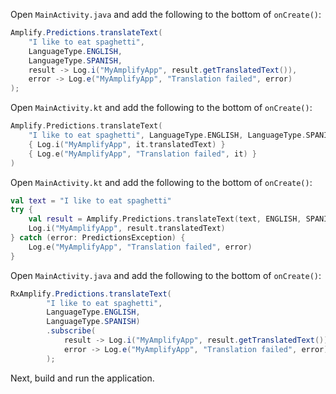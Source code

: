 <BlockSwitcher>
<Block name="Java">

Open `MainActivity.java` and add the following to the bottom of `onCreate()`:

```java
Amplify.Predictions.translateText(
    "I like to eat spaghetti",
    LanguageType.ENGLISH,
    LanguageType.SPANISH,
    result -> Log.i("MyAmplifyApp", result.getTranslatedText()),
    error -> Log.e("MyAmplifyApp", "Translation failed", error)
);
```

</Block>
<Block name="Kotlin - Callbacks">

Open `MainActivity.kt` and add the following to the bottom of `onCreate()`:

```kotlin
Amplify.Predictions.translateText(
    "I like to eat spaghetti", LanguageType.ENGLISH, LanguageType.SPANISH,
    { Log.i("MyAmplifyApp", it.translatedText) }
    { Log.e("MyAmplifyApp", "Translation failed", it) }
)
```

</Block>
<Block name="Kotlin - Coroutines">

Open `MainActivity.kt` and add the following to the bottom of `onCreate()`:

```kotlin
val text = "I like to eat spaghetti"
try {
    val result = Amplify.Predictions.translateText(text, ENGLISH, SPANISH)
    Log.i("MyAmplifyApp", result.translatedText) 
} catch (error: PredictionsException) {
    Log.e("MyAmplifyApp", "Translation failed", error) 
}
```

</Block>
<Block name="RxJava">

Open `MainActivity.java` and add the following to the bottom of `onCreate()`:

```java
RxAmplify.Predictions.translateText(
        "I like to eat spaghetti",
        LanguageType.ENGLISH,
        LanguageType.SPANISH)
        .subscribe(
            result -> Log.i("MyAmplifyApp", result.getTranslatedText()),
            error -> Log.e("MyAmplifyApp", "Translation failed", error)
        );
```

</Block>
</BlockSwitcher>

Next, build and run the application.
